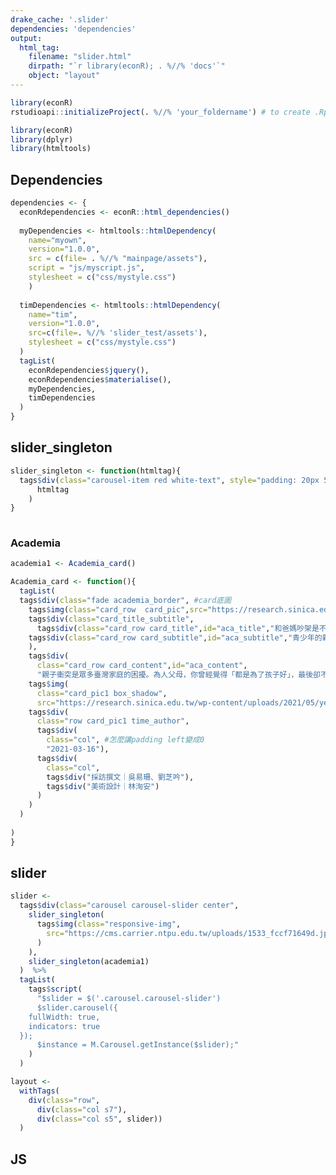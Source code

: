 ```yaml
---
drake_cache: '.slider'
dependencies: 'dependencies'
output:
  html_tag:
    filename: "slider.html"
    dirpath: "`r library(econR); . %//% 'docs'`"
    object: "layout"
---
```


```r
library(econR)
rstudioapi::initializeProject(. %//% 'your_foldername') # to create .Rproj
```


```r
library(econR)
library(dplyr)
library(htmltools)

```

## Dependencies

```r
dependencies <- {
  econRdependencies <- econR::html_dependencies()
  
  myDependencies <- htmltools::htmlDependency(
    name="myown",
    version="1.0.0",
    src = c(file= . %//% "mainpage/assets"),
    script = "js/myscript.js",
    stylesheet = c("css/mystyle.css")
    )
  
  timDependencies <- htmltools::htmlDependency(
    name="tim",
    version="1.0.0",
    src=c(file=. %//% 'slider_test/assets'),
    stylesheet = c("css/mystyle.css")
  )
  tagList(
    econRdependencies$jquery(),
    econRdependencies$materialise(),
    myDependencies,
    timDependencies
  )
}
```

## slider_singleton

```r
slider_singleton <- function(htmltag){
  tags$div(class="carousel-item red white-text", style="padding: 20px 50px 65px 50px",
      htmltag
    )
}
  
```

### Academia

```r
academia1 <- Academia_card()
```

```r
Academia_card <- function(){
  tagList(
  tags$div(class="fade academia_border", #card底圖
    tags$img(class="card_row  card_pic",src="https://research.sinica.edu.tw/wp-content/uploads/2020/11/logo.png"), #研之有物 logo
    tags$div(class="card_title_subtitle",
      tags$div(class="card_row card_title",id="aca_title","和爸媽吵架是不孝嗎？心理學家剖析青少年親子衝突的內心小劇場"),
    tags$div(class="card_row card_subtitle",id="aca_subtitle","青少年的親子衝突研究")
    ),
    tags$div(
      class="card_row card_content",id="aca_content",
      "親子衝突是眾多臺灣家庭的困擾。為人父母，你曾經覺得「都是為了孩子好」，最後卻不歡而散嗎？身為青少年，又是否會因為害怕「不孝」的壓力，與爸媽爭執時選擇消極逃避，從未好好訴說自己的想法..."),
    tags$img(
      class="card_pic1 box_shadow",
      src="https://research.sinica.edu.tw/wp-content/uploads/2021/05/yeh-kuang-hui-01.jpeg"),
    tags$div( 
      class="row card_pic1 time_author",
      tags$div(
        class="col", #怎麼讓padding left變成0
        "2021-03-16"),
      tags$div(
        class="col",
        tags$div("採訪撰文｜吳易珊、劉芝吟"),
        tags$div("美術設計｜林洵安")
      )
    )
  )
  
)
}
```

## slider

```r
slider <- 
  tags$div(class="carousel carousel-slider center", 
    slider_singleton(
      tags$img(class="responsive-img",
        src="https://cms.carrier.ntpu.edu.tw/uploads/1533_fccf71649d.jpeg"
      )
    ),
    slider_singleton(academia1)
  )  %>%
  tagList(
    tags$script(
      "$slider = $('.carousel.carousel-slider')
      $slider.carousel({
    fullWidth: true,
    indicators: true
  });
      $instance = M.Carousel.getInstance($slider);"
    )
  )
```

```r
layout <- 
  withTags(
    div(class="row",
      div(class="col s7"),
      div(class="col s5", slider))
  )
```


## JS


<!--JS end-->
